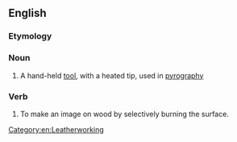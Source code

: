 ==English==

===Etymology===
{{back-form|pyrography|lang=en}}

===Noun===
{{en-noun}}

# A hand-held [[tool]], with a heated tip, used in [[pyrography]]

===Verb===
{{en-verb}}

# {{lb|en|transitive|intransitive}} To make an image on wood by selectively burning the surface.

[[Category:en:Leatherworking]]